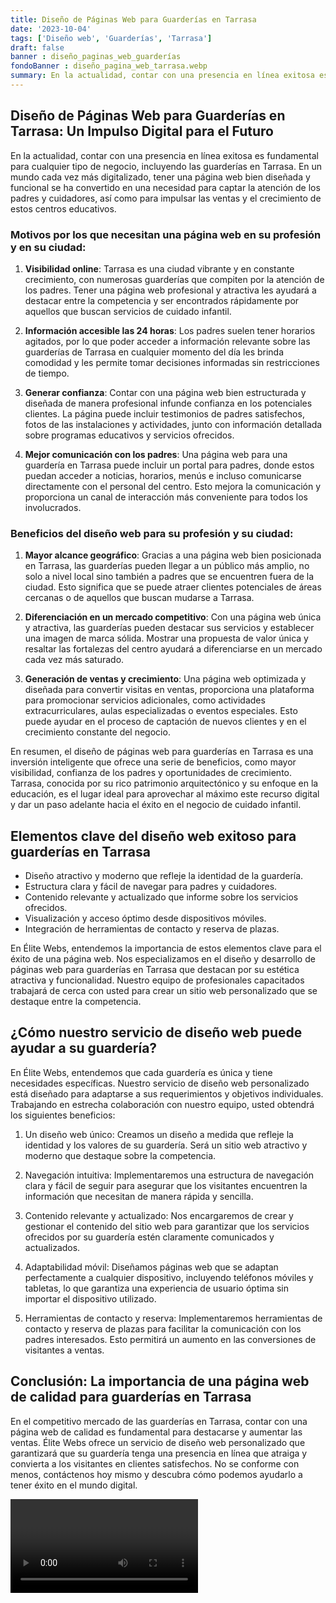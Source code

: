 ```yaml
---
title: Diseño de Páginas Web para Guarderías en Tarrasa
date: '2023-10-04'
tags: ['Diseño web', 'Guarderías', 'Tarrasa']
draft: false
banner : diseño_paginas_web_guarderías
fondoBanner : diseño_pagina_web_tarrasa.webp
summary: En la actualidad, contar con una presencia en línea exitosa es fundamental para cualquier tipo de negocio, incluyendo las guarderías en Tarrasa. En un mundo cada vez más digitalizado, tener una página web bien diseñada y funcional se ha convertido en una necesidad para captar la atención de los padres y cuidadores, así como para impulsar las ventas y el crecimiento de estos centros educativos.
---
```


## Diseño de Páginas Web para Guarderías en Tarrasa: Un Impulso Digital para el Futuro

En la actualidad, contar con una presencia en línea exitosa es fundamental para cualquier tipo de negocio, incluyendo las guarderías en Tarrasa. En un mundo cada vez más digitalizado, tener una página web bien diseñada y funcional se ha convertido en una necesidad para captar la atención de los padres y cuidadores, así como para impulsar las ventas y el crecimiento de estos centros educativos.

### Motivos por los que necesitan una página web en su profesión y en su ciudad:

1. **Visibilidad online**: Tarrasa es una ciudad vibrante y en constante crecimiento, con numerosas guarderías que compiten por la atención de los padres. Tener una página web profesional y atractiva les ayudará a destacar entre la competencia y ser encontrados rápidamente por aquellos que buscan servicios de cuidado infantil.

2. **Información accesible las 24 horas**: Los padres suelen tener horarios agitados, por lo que poder acceder a información relevante sobre las guarderías de Tarrasa en cualquier momento del día les brinda comodidad y les permite tomar decisiones informadas sin restricciones de tiempo.

3. **Generar confianza**: Contar con una página web bien estructurada y diseñada de manera profesional infunde confianza en los potenciales clientes. La página puede incluir testimonios de padres satisfechos, fotos de las instalaciones y actividades, junto con información detallada sobre programas educativos y servicios ofrecidos.

4. **Mejor comunicación con los padres**: Una página web para una guardería en Tarrasa puede incluir un portal para padres, donde estos puedan acceder a noticias, horarios, menús e incluso comunicarse directamente con el personal del centro. Esto mejora la comunicación y proporciona un canal de interacción más conveniente para todos los involucrados.

### Beneficios del diseño web para su profesión y su ciudad:

1. **Mayor alcance geográfico**: Gracias a una página web bien posicionada en Tarrasa, las guarderías pueden llegar a un público más amplio, no solo a nivel local sino también a padres que se encuentren fuera de la ciudad. Esto significa que se puede atraer clientes potenciales de áreas cercanas o de aquellos que buscan mudarse a Tarrasa.

2. **Diferenciación en un mercado competitivo**: Con una página web única y atractiva, las guarderías pueden destacar sus servicios y establecer una imagen de marca sólida. Mostrar una propuesta de valor única y resaltar las fortalezas del centro ayudará a diferenciarse en un mercado cada vez más saturado.

3. **Generación de ventas y crecimiento**: Una página web optimizada y diseñada para convertir visitas en ventas, proporciona una plataforma para promocionar servicios adicionales, como actividades extracurriculares, aulas especializadas o eventos especiales. Esto puede ayudar en el proceso de captación de nuevos clientes y en el crecimiento constante del negocio.

En resumen, el diseño de páginas web para guarderías en Tarrasa es una inversión inteligente que ofrece una serie de beneficios, como mayor visibilidad, confianza de los padres y oportunidades de crecimiento. Tarrasa, conocida por su rico patrimonio arquitectónico y su enfoque en la educación, es el lugar ideal para aprovechar al máximo este recurso digital y dar un paso adelante hacia el éxito en el negocio de cuidado infantil.

<GifSeo />

<Cta />

## Elementos clave del diseño web exitoso para guarderías en Tarrasa

- Diseño atractivo y moderno que refleje la identidad de la guardería.
- Estructura clara y fácil de navegar para padres y cuidadores.
- Contenido relevante y actualizado que informe sobre los servicios ofrecidos.
- Visualización y acceso óptimo desde dispositivos móviles.
- Integración de herramientas de contacto y reserva de plazas.

En Élite Webs, entendemos la importancia de estos elementos clave para el éxito de una página web. Nos especializamos en el diseño y desarrollo de páginas web para guarderías en Tarrasa que destacan por su estética atractiva y funcionalidad. Nuestro equipo de profesionales capacitados trabajará de cerca con usted para crear un sitio web personalizado que se destaque entre la competencia.

## ¿Cómo nuestro servicio de diseño web puede ayudar a su guardería?

En Élite Webs, entendemos que cada guardería es única y tiene necesidades específicas. Nuestro servicio de diseño web personalizado está diseñado para adaptarse a sus requerimientos y objetivos individuales. Trabajando en estrecha colaboración con nuestro equipo, usted obtendrá los siguientes beneficios:

1. Un diseño web único: Creamos un diseño a medida que refleje la identidad y los valores de su guardería. Será un sitio web atractivo y moderno que destaque sobre la competencia.

2. Navegación intuitiva: Implementaremos una estructura de navegación clara y fácil de seguir para asegurar que los visitantes encuentren la información que necesitan de manera rápida y sencilla.

3. Contenido relevante y actualizado: Nos encargaremos de crear y gestionar el contenido del sitio web para garantizar que los servicios ofrecidos por su guardería estén claramente comunicados y actualizados.

4. Adaptabilidad móvil: Diseñamos páginas web que se adaptan perfectamente a cualquier dispositivo, incluyendo teléfonos móviles y tabletas, lo que garantiza una experiencia de usuario óptima sin importar el dispositivo utilizado.

5. Herramientas de contacto y reserva: Implementaremos herramientas de contacto y reserva de plazas para facilitar la comunicación con los padres interesados. Esto permitirá un aumento en las conversiones de visitantes a ventas.

## Conclusión: La importancia de una página web de calidad para guarderías en Tarrasa

En el competitivo mercado de las guarderías en Tarrasa, contar con una página web de calidad es fundamental para destacarse y aumentar las ventas. Élite Webs ofrece un servicio de diseño web personalizado que garantizará que su guardería tenga una presencia en línea que atraiga y convierta a los visitantes en clientes satisfechos. No se conforme con menos, contáctenos hoy mismo y descubra cómo podemos ayudarlo a tener éxito en el mundo digital.

<Video />

<CtaBot job='Guarderías' city='Tarrasa'/>

<Gmaps query='Tarrasa+españa+maps' />